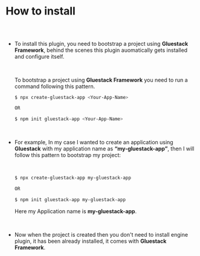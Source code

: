 
<Meta title="Engine Plugin Docs/How to install" />

# How to install

##

<br />

- To install this plugin, you need to bootstrap a project using **Gluestack Framework**,
  behind the scenes this plugin auomatically gets installed and configure itself.

  <br />

  To bootstrap a project using **Gluestack Framework** you need to run a command following
  this pattern.

  ```bash
  $ npx create-gluestack-app <Your-App-Name>

  OR

  $ npm init gluestack-app <Your-App-Name>
  ```

  <br />

- For example, In my case I wanted to create an application using **Gluestack** with my application
  name as **“my-gluestack-app”**, then I will follow this pattern to bootstrap my project:

  <br />

  ```bash
  $ npx create-gluestack-app my-gluestack-app

  OR

  $ npm init gluestack-app my-gluestack-app
  ```

  Here my Application name is **my-gluestack-app**.

  <br />

- Now when the project is created then you don't need to install engine plugin, it
  has been already installed, it comes with **Gluestack Framework**.
